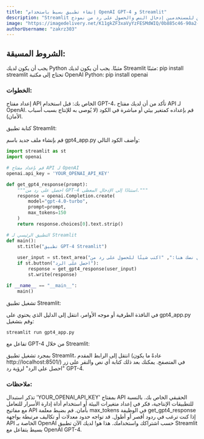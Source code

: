 ```yaml
---
title: "إنشاء تطبيق بسيط باستخدام OpenAI GPT-4 و Streamlit"
description: "Streamlit هو أداة شهيرة لبناء تطبيقات الويب للتعلم الآلي وعلوم البيانات. في هذا الدرس، سنقوم ببناء تطبيق ويب بسيط حيث يمكن للمستخدمين إدخال النص والحصول على رد من نموذج GPT-4 التابع لـ OpenAI."
image: "https://imagedelivery.net/K11gkZF3xaVyYzFESMdWIQ/0b885c46-90a2-49f5-fda0-9c4834875200/full"
authorUsername: "zakrz303"
---
```


##  الشروط المسبقة:

يجب أن يكون لديك Python مثبتًا.
يجب أن يكون لديك Streamlit مثبتًا: pip install streamlit
تحتاج إلى مكتبة OpenAI Python: pip install openai

### الخطوات:

إعداد مفتاح API الخاص بك:
قبل استخدام GPT-4، تأكد من أن لديك مفتاح API لـ OpenAI. قم بإعداده كمتغير بيئي أو مباشرة في الكود (لا يُوصى به للإنتاج بسبب أسباب الأمان).

كتابة تطبيق Streamlit:

قم بإنشاء ملف جديد باسم gpt4_app.py وأضف الكود التالي:

```python
import streamlit as st
import openai

# قم بإعداد مفتاح API لـ OpenAI
openai.api_key = 'YOUR_OPENAI_API_KEY'

def get_gpt4_response(prompt):
    """احصل على رد من GPT-4 استنادًا إلى الإدخال المعطى."""
    response = openai.Completion.create(
        model="gpt-4.0-turbo",
        prompt=prompt,
        max_tokens=150
    )
    return response.choices[0].text.strip()

# التطبيق الرئيسي لـ Streamlit
def main():
    st.title("تطبيق GPT-4 Streamlit")
    
    user_input = st.text_area("أدخل نصك هنا:", "اكتب شيئًا للحصول على رد من GPT-4...")
    if st.button("احصل على الرد"):
        response = get_gpt4_response(user_input)
        st.write(response)

if __name__ == "__main__":
    main()
```

تشغيل تطبيق Streamlit:

في النافذة الطرفية أو موجه الأوامر، انتقل إلى الدليل الذي يحتوي على gpt4_app.py وقم بتشغيل:

```
streamlit run gpt4_app.py
```

تفاعل مع GPT-4 من خلال Streamlit:

بمجرد تشغيل تطبيق Streamlit، انتقل إلى الرابط المقدم (عادةً ما يكون http://localhost:8501/) في المتصفح. يمكنك بعد ذلك كتابة أي نص والنقر على زر "احصل على الرد" لرؤية رد GPT-4.

### ملاحظات:

تذكر استبدال 'YOUR_OPENAI_API_KEY' بمفتاح API الحقيقي الخاص بك.
بالنسبة للتطبيقات الإنتاجية، فكر في إعداد متغيرات البيئة أو استخدام أداة إدارة الأسرار للتعامل مع مفاتيح API بأمان.
قم بضبط معلمة max_tokens في الوظيفة get_gpt4_response إذا كنت ترغب في ردود أقصر أو أطول.
قد تواجه حدود معدلات أو تكاليف مرتبطة بواجهة API الخاصة بـ OpenAI حسب اشتراكك واستخدامك.
هذا هو! لديك الآن تطبيق Streamlit بسيط يتفاعل مع OpenAI GPT-4.

